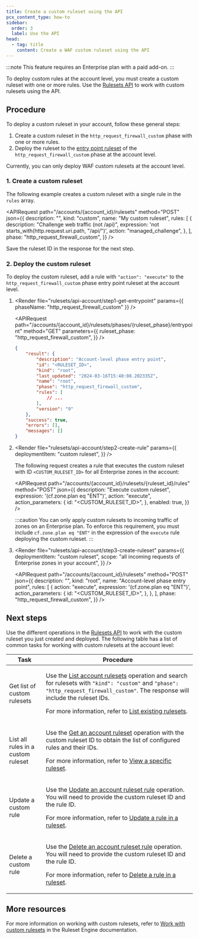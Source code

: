 ```yaml
---
title: Create a custom ruleset using the API
pcx_content_type: how-to
sidebar:
  order: 3
  label: Use the API
head:
  - tag: title
    content: Create a WAF custom ruleset using the API
---
```



:::note
This feature requires an Enterprise plan with a paid add-on.
:::

To deploy custom rules at the account level, you must create a custom ruleset with one or more rules. Use the [Rulesets API](/ruleset-engine/rulesets-api/) to work with custom rulesets using the API.

## Procedure

To deploy a custom ruleset in your account, follow these general steps:

1. Create a custom ruleset in the `http_request_firewall_custom` phase with one or more rules.
2. Deploy the ruleset to the [entry point ruleset](/ruleset-engine/about/rulesets/#entry-point-ruleset) of the `http_request_firewall_custom` phase at the account level.

Currently, you can only deploy WAF custom rulesets at the account level.

### 1. Create a custom ruleset

The following example creates a custom ruleset with a single rule in the `rules` array.

<APIRequest
	path="/accounts/{account_id}/rulesets"
	method="POST"
	json={{
		description: "",
		kind: "custom",
		name: "My custom ruleset",
		rules: [
			{
				description: "Challenge web traffic (not /api)",
				expression: 'not starts_with(http.request.uri.path, "/api/")',
				action: "managed_challenge",
			},
		],
		phase: "http_request_firewall_custom",
	}}
/>

Save the ruleset ID in the response for the next step.

### 2. Deploy the custom ruleset

To deploy the custom ruleset, add a rule with `"action": "execute"` to the `http_request_firewall_custom` phase entry point ruleset at the account level.

1.  <Render
    	file="rulesets/api-account/step1-get-entrypoint"
    	params={{ phaseName: "http_request_firewall_custom" }}
    />

    <APIRequest
    	path="/accounts/{account_id}/rulesets/phases/{ruleset_phase}/entrypoint"
    	method="GET"
    	parameters={{
    		ruleset_phase: "http_request_firewall_custom",
    	}}
    />

    ```json output {4}
    {
    	"result": {
    		"description": "Account-level phase entry point",
    		"id": "<RULESET_ID>",
    		"kind": "root",
    		"last_updated": "2024-03-16T15:40:08.202335Z",
    		"name": "root",
    		"phase": "http_request_firewall_custom",
    		"rules": [
    			// ...
    		],
    		"version": "9"
    	},
    	"success": true,
    	"errors": [],
    	"messages": []
    }
    ```

2.  <Render
    	file="rulesets/api-account/step2-create-rule"
    	params={{
    		deploymentItem: "custom ruleset",
    	}}
    />

    The following request creates a rule that executes the custom ruleset with ID `<CUSTOM_RULESET_ID>` for all Enterprise zones in the account:

    <APIRequest
    	path="/accounts/{account_id}/rulesets/{ruleset_id}/rules"
    	method="POST"
    	json={{
    		description: "Execute custom ruleset",
    		expression: '(cf.zone.plan eq "ENT")',
    		action: "execute",
    		action_parameters: {
    			id: "<CUSTOM_RULESET_ID>",
    		},
    		enabled: true,
    	}}
    />

    :::caution
    You can only apply custom rulesets to incoming traffic of zones on an Enterprise plan. To enforce this requirement, you must include `cf.zone.plan eq "ENT"` in the expression of the `execute` rule deploying the custom ruleset.
    :::

3.  <Render
    	file="rulesets/api-account/step3-create-ruleset"
    	params={{
    		deploymentItem: "custom ruleset",
    		scope: "all incoming requests of Enterprise zones in your account",
    	}}
    />

    <APIRequest
    	path="/accounts/{account_id}/rulesets"
    	method="POST"
    	json={{
    		description: "",
    		kind: "root",
    		name: "Account-level phase entry point",
    		rules: [
    			{
    				action: "execute",
    				expression: '(cf.zone.plan eq "ENT")',
    				action_parameters: {
    					id: "<CUSTOM_RULESET_ID>",
    				},
    			},
    		],
    		phase: "http_request_firewall_custom",
    	}}
    />

## Next steps

Use the different operations in the [Rulesets API](/ruleset-engine/rulesets-api/) to work with the custom ruleset you just created and deployed. The following table has a list of common tasks for working with custom rulesets at the account level:

| Task                               | Procedure                                                                                                                                                                                                                                                       |
| ---------------------------------- | --------------------------------------------------------------------------------------------------------------------------------------------------------------------------------------------------------------------------------------------------------------- |
| Get list of custom rulesets        | <p>Use the [List account rulesets][1] operation and search for rulesets with `"kind": "custom"` and `"phase": "http_request_firewall_custom"`. The response will include the ruleset IDs.</p><p>For more information, refer to [List existing rulesets][2].</p> |
| List all rules in a custom ruleset | <p>Use the [Get an account ruleset][3] operation with the custom ruleset ID to obtain the list of configured rules and their IDs.</p><p>For more information, refer to [View a specific ruleset][4].</p>                                                        |
| Update a custom rule               | <p>Use the [Update an account ruleset rule][5] operation. You will need to provide the custom ruleset ID and the rule ID.</p><p>For more information, refer to [Update a rule in a ruleset][6].</p>                                                             |
| Delete a custom rule               | <p>Use the [Delete an account ruleset rule][7] operation. You will need to provide the custom ruleset ID and the rule ID.</p><p>For more information, refer to [Delete a rule in a ruleset][8].</p>                                                             |

[1]: /api/resources/rulesets/methods/list/
[2]: /ruleset-engine/rulesets-api/view/#list-existing-rulesets
[3]: /api/resources/rulesets/methods/get/
[4]: /ruleset-engine/rulesets-api/view/#view-a-specific-ruleset
[5]: /api/resources/rulesets/subresources/rules/methods/edit/
[6]: /ruleset-engine/rulesets-api/update-rule/
[7]: /api/resources/rulesets/subresources/rules/methods/delete/
[8]: /ruleset-engine/rulesets-api/delete-rule/

## More resources

For more information on working with custom rulesets, refer to [Work with custom rulesets](/ruleset-engine/custom-rulesets/) in the Ruleset Engine documentation.

